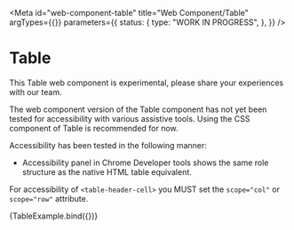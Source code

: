<!-- @license CC0-1.0 -->


<Meta
  id="web-component-table"
  title="Web Component/Table"
  argTypes={{}}
  parameters={{
    status: {
      type: "WORK IN PROGRESS",
    },
  }}
/>

# Table

This Table web component is experimental, please share your experiences with our team.

The web component version of the Table component has not yet been tested for accessibility with various assistive tools. Using the CSS component of Table is recommended for now.

Accessibility has been tested in the following manner:

- Accessibility panel in Chrome Developer tools shows the same role structure as the native HTML table equivalent.

For accessibility of `<table-header-cell>` you MUST set the `scope="col"` or `scope="row"` attribute.

<Canvas>
  <Story name="Default">{TableExample.bind({})}</Story>
</Canvas>
